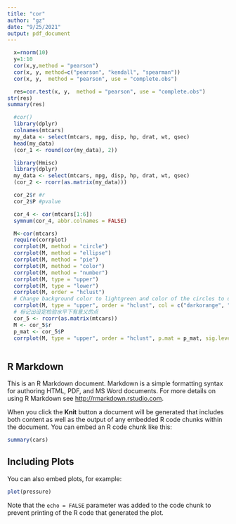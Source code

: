 ```yaml
---
title: "cor"
author: "gz"
date: "9/25/2021"
output: pdf_document
---
```


```r
  x=rnorm(10)
  y=1:10
  cor(x,y,method = "pearson")
  cor(x, y, method=c("pearson", "kendall", "spearman"))
  cor(x, y,  method = "pearson", use = "complete.obs")
```

```r
  res=cor.test(x, y,  method = "pearson", use = "complete.obs")
str(res)
summary(res)
```

```r
  #cor()
  library(dplyr)
  colnames(mtcars)
  my_data <- select(mtcars, mpg, disp, hp, drat, wt, qsec)
  head(my_data)
  (cor_1 <- round(cor(my_data), 2))
```

```r
  library(Hmisc)
  library(dplyr)
  my_data <- select(mtcars, mpg, disp, hp, drat, wt, qsec)
  (cor_2 <- rcorr(as.matrix(my_data)))
```

```r
  cor_2$r #r
  cor_2$P #pvalue
```

```r
  cor_4 <- cor(mtcars[1:6])
  symnum(cor_4, abbr.colnames = FALSE)
```

```r
  M<-cor(mtcars)
  require(corrplot)
  corrplot(M, method = "circle")
  corrplot(M, method = "ellipse")
  corrplot(M, method = "pie")
  corrplot(M, method = "color")
  corrplot(M, method = "number")
  corrplot(M, type = "upper")
  corrplot(M, type = "lower")
  corrplot(M, order = "hclust")
  # Change background color to lightgreen and color of the circles to darkorange and steel blue
  corrplot(M, type = "upper", order = "hclust", col = c("darkorange", "steelblue"),bg = "lightgreen")
  # 标记出设定检验水平下有意义的点
  cor_5 <- rcorr(as.matrix(mtcars))
  M <- cor_5$r
  p_mat <- cor_5$P
  corrplot(M, type = "upper", order = "hclust", p.mat = p_mat, sig.level = 0.01)
  
```

## R Markdown

This is an R Markdown document. Markdown is a simple formatting syntax for authoring HTML, PDF, and MS Word documents. For more details on using R Markdown see <http://rmarkdown.rstudio.com>.

When you click the **Knit** button a document will be generated that includes both content as well as the output of any embedded R code chunks within the document. You can embed an R code chunk like this:

```r
summary(cars)
```

## Including Plots

You can also embed plots, for example:

```r
plot(pressure)
```

Note that the `echo = FALSE` parameter was added to the code chunk to prevent printing of the R code that generated the plot.
